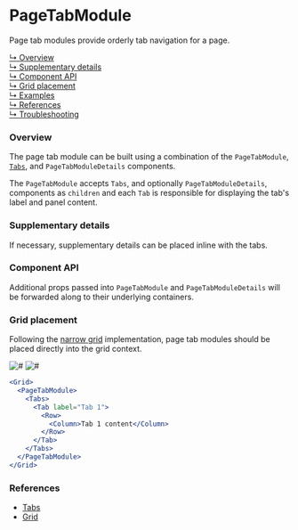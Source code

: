 
# PageTabModule

Page tab modules provide orderly tab navigation for a page.

[↳ Overview](#overview)  
[↳ Supplementary details](#supplementary-details)  
[↳ Component API](#component-api)  
[↳ Grid placement](#grid-placement)  
[↳ Examples](#examples)  
[↳ References](#references)  
[↳ Troubleshooting](#troubleshooting)

### Overview

The page tab module can be built using a combination of the `PageTabModule`, [`Tabs`](#references), and `PageTabModuleDetails` components.

The `PageTabModule` accepts `Tabs`, and optionally `PageTabModuleDetails`, components as `children` and each `Tab` is responsible for displaying the tab's label and panel content.

<Canvas>
  <Story
    id="patterns-unstable-layout-modules-pagetabmodule--default"
    parameters={parameters}
  />
</Canvas>

### Supplementary details

If necessary, supplementary details can be placed inline with the tabs.

<Canvas>
  <Story
    id="patterns-unstable-layout-modules-pagetabmodule--variant"
    parameters={parameters}
  />
</Canvas>

### Component API

<ArgsTable />

Additional props passed into `PageTabModule` and `PageTabModuleDetails` will be forwarded along to their underlying containers.

### Grid placement

Following the [narrow grid](#references) implementation, page tab modules should be placed directly into the grid context.

<Row>
  <Column>
    <img alt="#" src="#" />
  </Column>

  <Column>
    <img alt="#" src="#" />
  </Column>
</Row>

```jsx
<Grid>
  <PageTabModule>
    <Tabs>
      <Tab label="Tab 1">
        <Row>
          <Column>Tab 1 content</Column>
        </Row>
      </Tab>
    </Tabs>
  </PageTabModule>
</Grid>
```

<Examples />

### References

- [Tabs](https://react.carbondesignsystem.com/?path=/docs/tabs)
- [Grid](https://react.carbondesignsystem.com/?path=/docs/grid--narrow)

<Troubleshooting />
